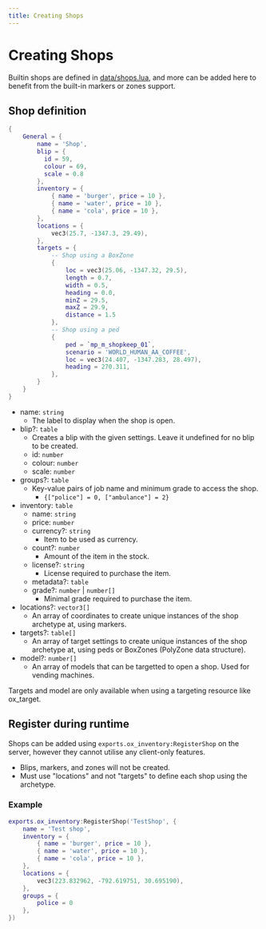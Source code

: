 ```yaml
---
title: Creating Shops
---
```


# Creating Shops

Builtin shops are defined in [data/shops.lua](https://github.com/overextended/ox_inventory/blob/main/data/shops.lua), and more can be added here to benefit from the built-in markers or zones support.

## Shop definition

```lua
{
    General = {
        name = 'Shop',
        blip = {
          id = 59,
          colour = 69,
          scale = 0.8
        },
        inventory = {
            { name = 'burger', price = 10 },
            { name = 'water', price = 10 },
            { name = 'cola', price = 10 },
        },
        locations = {
            vec3(25.7, -1347.3, 29.49),
        },
        targets = {
            -- Shop using a BoxZone
            {
                loc = vec3(25.06, -1347.32, 29.5),
                length = 0.7,
                width = 0.5,
                heading = 0.0,
                minZ = 29.5,
                maxZ = 29.9,
                distance = 1.5
            },
            -- Shop using a ped
            {
                ped = `mp_m_shopkeep_01`,
                scenario = 'WORLD_HUMAN_AA_COFFEE',
                loc = vec3(24.407, -1347.283, 28.497),
                heading = 270.311,
            },
        }
    }
}
```

- name: `string`
  - The label to display when the shop is open.
- blip?: `table`
  - Creates a blip with the given settings. Leave it undefined for no blip to be created.
  - id: `number`
  - colour: `number`
  - scale: `number`
- groups?: `table`
  - Key-value pairs of job name and minimum grade to access the shop.
    - `{["police"] = 0, ["ambulance"] = 2}`
- inventory: `table`
  - name: `string`
  - price: `number`
  - currency?: `string`
    - Item to be used as currency.
  - count?: `number`
    - Amount of the item in the stock.
  - license?: `string`
    - License required to purchase the item.
  - metadata?: `table`
  - grade?: `number` | `number[]`
    - Minimal grade required to purchase the item.
- locations?: `vector3[]`
  - An array of coordinates to create unique instances of the shop archetype at, using markers.
- targets?: `table[]`
  - An array of target settings to create unique instances of the shop archetype at, using peds or BoxZones (PolyZone data structure).
- model?: `number[]`
  - An array of models that can be targetted to open a shop. Used for vending machines.

Targets and model are only available when using a targeting resource like ox_target.

## Register during runtime

Shops can be added using `exports.ox_inventory:RegisterShop` on the server, however they cannot utilise any client-only features.

- Blips, markers, and zones will not be created.
- Must use "locations" and not "targets" to define each shop using the archetype.

### Example

```lua
exports.ox_inventory:RegisterShop('TestShop', {
    name = 'Test shop',
    inventory = {
        { name = 'burger', price = 10 },
        { name = 'water', price = 10 },
        { name = 'cola', price = 10 },
    },
    locations = {
        vec3(223.832962, -792.619751, 30.695190),
    },
    groups = {
        police = 0
    },
})
```
